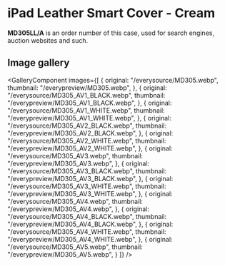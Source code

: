 
# iPad Leather Smart Cover - Cream

<Callout type='info' emoji='👉🏻'>**MD305LL/A** is an order number of this case, used for search engines, auction websites and such.</Callout>

## Image gallery

<GalleryComponent
    images={[
      {
        original: "/everysource/MD305.webp",
        thumbnail: "/everypreview/MD305.webp",
      },
      {
        original: "/everysource/MD305_AV1_BLACK.webp",
        thumbnail: "/everypreview/MD305_AV1_BLACK.webp",
      },
      {
        original: "/everysource/MD305_AV1_WHITE.webp",
        thumbnail: "/everypreview/MD305_AV1_WHITE.webp",
      },
      {
        original: "/everysource/MD305_AV2_BLACK.webp",
        thumbnail: "/everypreview/MD305_AV2_BLACK.webp",
      },
      {
        original: "/everysource/MD305_AV2_WHITE.webp",
        thumbnail: "/everypreview/MD305_AV2_WHITE.webp",
      },
      {
        original: "/everysource/MD305_AV3.webp",
        thumbnail: "/everypreview/MD305_AV3.webp",
      },
      {
        original: "/everysource/MD305_AV3_BLACK.webp",
        thumbnail: "/everypreview/MD305_AV3_BLACK.webp",
      },
      {
        original: "/everysource/MD305_AV3_WHITE.webp",
        thumbnail: "/everypreview/MD305_AV3_WHITE.webp",
      },
      {
        original: "/everysource/MD305_AV4.webp",
        thumbnail: "/everypreview/MD305_AV4.webp",
      },
      {
        original: "/everysource/MD305_AV4_BLACK.webp",
        thumbnail: "/everypreview/MD305_AV4_BLACK.webp",
      },
      {
        original: "/everysource/MD305_AV4_WHITE.webp",
        thumbnail: "/everypreview/MD305_AV4_WHITE.webp",
      },
      {
        original: "/everysource/MD305_AV5.webp",
        thumbnail: "/everypreview/MD305_AV5.webp",
      }
    ]}
  />
